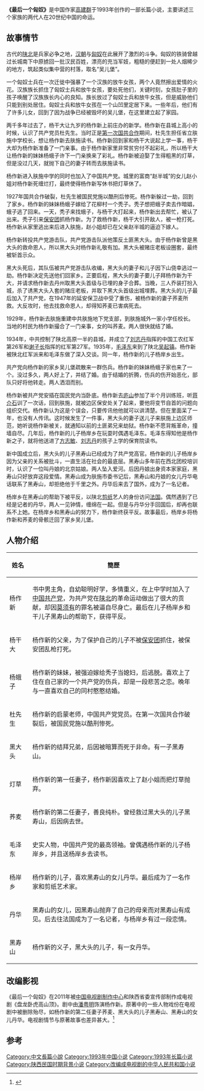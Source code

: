 '''《最后一个匈奴》'''是中国作家[[高建群|高建群]]于1993年创作的一部长篇小说，主要讲述三个家族的两代人在20世纪中国的命运。

==故事情节==
古代的[[陕北|陕北]]是兵家必争之地，[[汉朝|汉朝]]与[[匈奴|匈奴]]在此展开了激烈的斗争。匈奴的铁骑曾越过长城南下中原掳回一批汉民百姓，漂亮的充当军妓，粗糙的便赶到一处人烟稀少的地方，筑起类似集中营的村落，取名“吴儿堡”。

一个匈奴士兵在一次迁徙中强暴了一个汉族的放牛女孩，两个人竟然擦出爱情的火花。汉族族长抓住了匈奴士兵和放牛女孩，要处死他们，关键时刻，女孩肚子里的孩子唤醒了汉族族长内心的良知。族长放过了匈奴士兵和放牛女孩，但是威胁他们只能到别处居住。匈奴士兵和放牛女孩在一个山凹里定居下来。一些年后，他们有了许多儿女，回到了因为战争已经被毁坏的吴儿堡，在这里建立起了家园。

两千多年过去了，杨干大让九岁的杨作新上前庄办的新学。杨作新在县城上高小的时候，认识了共产党员杜先生。当时正是[[第一次国共合作|第一次国共合作]]期间，杜先生担任省立肤施中学校长，想让杨作新去肤施读书。杨作新回到家和杨干大说起上学一事，杨干大却为杨作新准备了一门亲事。由于杨作新家里非常贫穷付不起彩礼，所以杨干大让杨作新的妹妹杨蛾子许下一门亲换来了彩礼。杨作新被迫娶了生得粗黑的灯草，但是没过几天，就抛下自己的妻子转而去肤施读书。

杨作新进入肤施中学的同时也加入了中国共产党。城里的富商“赵半城”的女儿赵小姐对杨作新死缠烂打，最终使得杨作新写休书把灯草休了。

1927年国共合作破裂，杜先生被国民党施以酷刑后惨死。杨作新躲过一劫，回到了家乡。杨作新的妹妹杨蛾子嫁给了花柳村一个秃子。秃子想把蛾子卖去作暗娼，蛾子逃了回来。一天，秃子来找蛾子，与杨干大打起来，杨作新出去帮忙，被认了出来。秃子引来[[保安团|保安团]]抓杨作新。为了救杨作新，杨干大引开敌人，被一枪打死。杨作新从家里逃出来后进入肤施，赵小姐却已在父亲赵半城的逼迫下嫁人。

杨作新转投共产党游击队，共产党游击队派他策反土匪黑大头。由于杨作新曾是黑大头的救命恩人，所以黑大头对杨作新礼敬有加。黑大头被赌庄老板设圈套，最终被斩首示众。

黑大头死后，其队伍被共产党游击队收编，黑大头的妻子和儿子因下山侥幸逃过一劫。杨作新决定先送他们回家乡。正要启程，黑大头的妻子要儿子拜杨作新为干大，并请求杨作新去丹州取黑大头首级与已埋的身子合葬。当晚，三人乔装打扮入城，杀了诱黑大头入套的赌庄老板，并取下黑大头首级出城埋葬。黑大头的儿子最后加入了共产党，在1947年的延安保卫战中受了重伤，被杨作新的妻子荞麦所救。大反攻时，他去找救命恩人，却得知荞麦已害病死去。

1929年，杨作新去肤施重建中共肤施地下党支部，到肤施城外一家小学任校长。当地的村民为杨作新撮合了一门亲事，女的叫荞麦。两人很快就结了婚。

1934年，中共控制了陕北高原一半的县城，并成立了[[刘志丹|刘志丹]]指挥的中国工农红军第26军和[[谢子长|谢子长]]指挥的红军第27军。1935年，[[毛泽东|毛泽东]]来到了陕北[[吴起镇|吴起镇]]。杨作新被陕北红军派来和毛泽东做了深入交谈。同一年，杨作新的儿子杨岸乡出生。

共产党向杨作新的家乡吴儿堡疏散来一群伤兵。杨作新的妹妹杨蛾子家也来了一个。没过多久，两人好上了，并结了婚。由于结婚的折腾，伤兵的伤开始恶化，部队只好将他转走。两人洒泪而别。

杨作新被共产党安插在国民党内当卧底。杨作新去[[庐山|庐山]]参加了半个月训练班，听[[蒋介石|蒋介石]]训了一次话，回到肤施，就被边区保安处关了起来，要他将变节自首的问题向组织交代。杨作新认为这是个误会，只要传讯他他就可以讲清楚。但在里面呆了一年，也没有人传讯。这时候发生了一件事，黑大头的妻子送儿子来肤施上边区师范，她听说杨作新被关，就通知以前的土匪弟兄来劫狱。杨作新不愿背叛革命，撞墙自尽。几年后，杨作新的儿子杨岸乡在玩耍时偶遇毛泽东。毛泽东得知他是杨作新之子，就将他送进了[[方志敏|方志敏]]、[[刘志丹|刘志丹]]的孩子上学的保育院读书。

新中国成立后，黑大头的儿子黑寿山已经成为了共产党高官。杨作新的儿子杨岸乡因为父亲的关系被批斗，一直生活在社会的最底层。黑寿山多年前在西北团校培训时，认识了一位叫丹娘的北京姑娘。两人坠入爱河。后因丹娘出身资本家家庭，黑寿山只好放弃这段爱情。黑寿山成为肤施市委书记后，黑寿山和丹娘的女儿丹华电话联系了黑寿山，却拒绝他于千里之外。丹华后来去了国外，成为了一名记者。

杨岸乡在黑寿山的帮助下被平反，以陕北[[剪纸|剪纸]]艺人的身份访问[[法国|法国]]。偶然遇到了已经是记者的丹华，两人一见钟情，缠绵在一起。但是与丹华分手回国后，却再也联系不上她。在杨岸乡和黑寿山的努力下，杨作新终获平反。故事最后，杨岸乡将杨作新和荞麦的骨骸迁回了家乡吴儿堡。

==人物介绍==
{| class="wikitable"
|-
! width=12%|姓名 !! width=88%|簡歷  
|-
| 杨作新 ||书中男主角，自幼聪明好学，多情重义，在上中学时加入了[[中国共产党|中国共产党]]，为共产党在[[陕北|陕北]]的革命运动做出了很大的贡献，却因[[莫须有|莫须有]]的罪名被逼自尽身亡。最后在儿子杨岸乡和干儿子黑寿山的帮助下，获得平反。
|-
| 杨干大 ||杨作新的父亲，为了保护自己的儿子不被[[保安团|保安团]]抓住，被保安团乱枪打死。
|-
| 杨蛾子 ||杨作新的妹妹，被强迫嫁给秃子当媳妇，后逃脱。喜欢上了住在自己家的一个共产党的伤兵，却是一段悲苦之恋。晚年与一直喜欢自己的同村憨憨结婚。
|-
| 杜先生||杨作新的启蒙老师，中国共产党党员。在第一次国共合作破裂后，被国民党施以酷刑惨死。
|-
| 黑大头||杨作新的结拜兄弟，后因被暗算而死于非命。有一子黑寿山。
|-
| 灯草||杨作新的第一任妻子，杨作新因喜欢上了赵小姐而把灯草抛弃。
|-
| 荞麦||杨作新的第二任妻子，善良纯朴。曾经救过黑大头的儿子黑寿山，后因病去世。
|-
| 毛泽东||史实人物，中国共产党的最高领袖。曾偶遇杨作新的儿子杨岸乡，并且送杨岸乡去读书。
|-
| 杨岸乡||杨作新的儿子，喜欢黑寿山的女儿丹华。最后成为了一名作家和剪纸艺术家。
|-
| 丹华||黑寿山的女儿，因黑寿山抛弃了自己的母亲而对黑寿山有成见。后去往法国成为了一名记者，与杨岸乡有过一段恋情。
|-
| 黑寿山||杨作新的义子，黑大头的儿子，有一女丹华。
|}

==改编影视==
《最后一个匈奴》在2011年被[[中国电视剧制作中心|中国电视剧制作中心]]和陕西省委宣传部制作成电视剧《盘龙卧虎高山顶》。剧中由[[潘粤明|潘粤明]]饰演杨作新。原著中的一些人物戏份在电视剧中被删除殆尽，如杨作新的第二任妻子荞麦、黑大头的儿子黑寿山、黑寿山的女儿丹华。电视剧情节与原著故事也差异甚大。<ref>{{Cite web|title=《盘龙卧虎高山顶》延安开机|url=http://news.sina.com.cn/c/2010-04-10/020017349401s.shtml?from=wap|accessdate=2020-11-22|author=|date=2010-04-10|format=|publisher=新浪网新闻中心|language=}}</ref>

== 参考 ==
{{reflist}}

[[Category:中文長篇小說|Category:中文長篇小說]]
[[Category:1993年中国小说|Category:1993年中国小说]]
[[Category:1993年长篇小说|Category:1993年长篇小说]]
[[Category:陕西民国时期背景小说|Category:陕西民国时期背景小说]]
[[Category:改编成电视剧的中华人民共和国小说|Category:改编成电视剧的中华人民共和国小说]]